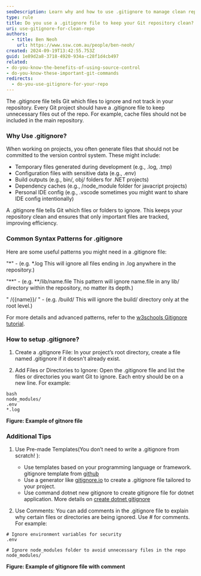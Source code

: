 ```yaml
---
seoDescription: Learn why and how to use .gitignore to manage clean repositories. Understand key patterns and explore gitignore templates for different projects.
type: rule
title: Do you use a .gitignore file to keep your Git repository clean?
uri: use-gitignore-for-clean-repo
authors:
  - title: Ben Neoh
    url: https://www.ssw.com.au/people/ben-neoh/
created: 2024-09-19T13:42:55.753Z
guid: 1e89d2a8-3718-4920-934a-c28f1d4cb497
related:
- do-you-know-the-benefits-of-using-source-control
- do-you-know-these-important-git-commands
redirects:
  - do-you-use-gitignore-for-your-repo
---
```


The .gitignore file tells Git which files to ignore and not track in your repository. Every Git project should have a .gitignore file to keep unnecessary files out of the repo. For example, cache files should not be included in the main repository.
### Why Use .gitignore?

When working on projects, you often generate files that should not be committed to the version control system. These might include:

* Temporary files generated during development (e.g., .log, .tmp)
* Configuration files with sensitive data (e.g., .env)
* Build outputs (e.g., bin/, obj/ folders for .NET projects)
* Dependency caches (e.g., /node_module folder for javacript projects)
* Personal IDE config (e.g., .vscode sometimes you might want to share IDE config intentionally)

A .gitignore file tells Git which files or folders to ignore. This keeps your repository clean and ensures that only important files are tracked, improving efficiency.

### Common Syntax Patterns for .gitignore

Here are some useful patterns you might need in a .gitignore file:

 "\*" - (e.g. \*.log This will ignore all files ending in .log anywhere in the repository.)

 "\*\*" - (e.g. \**/lib/name.file This pattern will ignore name.file in any lib/ directory within the repository, no matter its depth.)

 " /{{name}}/ " - (e.g. /build/ This will ignore the build/ directory only at the root level.)

For more details and advanced patterns, refer to the [w3schools Gitignore tutorial](https://www.w3schools.com/git/git_ignore.asp?remote=github).

### How to setup .gitignore?

1. Create a .gitignore File:
In your project’s root directory, create a file named .gitignore if it doesn't already exist.

2. Add Files or Directories to Ignore:
Open the .gitignore file and list the files or directories you want Git to ignore. Each entry should be on a new line. For example:

```gitignore
bash
node_modules/
.env
*.log
```

**Figure: Example of gitnore file**

### Additional Tips

1. Use Pre-made Templates(You don’t need to write a .gitignore from scratch! ):
    * Use templates based on your programming language or framework. gitignore template from [github](https://github.com/github/gitignore)
    * Use a generator like [gitignore.io](https://www.toptal.com/developers/gitignore) to create a .gitignore file tailored to your project.
    * Use command dotnet new gitignore to create gitignore file for dotnet application. More details on [create dotnet gitignore](https://dev.to/rafalpienkowski/easy-to-create-gitignore-for-the-dotnet-developers-1h42)

2. Use Comments:
You can add comments in the .gitignore file to explain why certain files or directories are being ignored. Use # for comments. For example:

```gitignore
# Ignore environment variables for security
.env

# Ignore node_modules folder to avoid unnecessary files in the repo
node_modules/
```

**Figure: Example of gitignore file with comment**